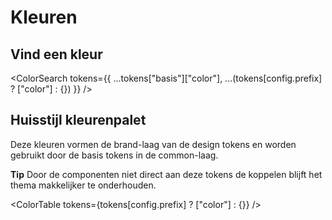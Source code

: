
<Meta title="Zaanstad/Color" />

# Kleuren

## Vind een kleur

<ColorSearch tokens={{ ...tokens["basis"]["color"], ...(tokens[config.prefix] ? ["color"] : {}) }} />

## Huisstijl kleurenpalet

Deze kleuren vormen de brand-laag van de design tokens en worden gebruikt door de basis tokens in de common-laag.

**Tip** Door de componenten niet direct aan deze tokens de koppelen blijft het thema makkelijker te onderhouden.

<ColorTable tokens={tokens[config.prefix] ? ["color"] : {}} />
